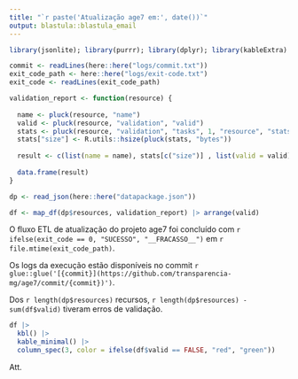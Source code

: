 ```yaml
---
title: "`r paste('Atualização age7 em:', date())`"
output: blastula::blastula_email
--- 
```


```r
library(jsonlite); library(purrr); library(dplyr); library(kableExtra)

commit <- readLines(here::here("logs/commit.txt"))
exit_code_path <- here::here("logs/exit-code.txt")
exit_code <- readLines(exit_code_path)

validation_report <- function(resource) {
  
  name <- pluck(resource, "name")
  valid <- pluck(resource, "validation", "valid")
  stats <- pluck(resource, "validation", "tasks", 1, "resource", "stats")
  stats["size"] <- R.utils::hsize(pluck(stats, "bytes"))
  
  result <- c(list(name = name), stats[c("size")] , list(valid = valid), stats[c("fields", "rows")])
  
  data.frame(result)
}

dp <- read_json(here::here("datapackage.json"))

df <- map_df(dp$resources, validation_report) |> arrange(valid)
```

O fluxo ETL de atualização do projeto age7 foi concluído com `r ifelse(exit_code == 0, "SUCESSO", "__FRACASSO__")` em `r file.mtime(exit_code_path)`.

Os logs da execução estão disponíveis no commit `r glue::glue('[{commit}](https://github.com/transparencia-mg/age7/commit/{commit})')`.

Dos `r length(dp$resources)` recursos, `r length(dp$resources) - sum(df$valid)` tiveram erros de validação.

```r
df |> 
  kbl() |> 
  kable_minimal() |> 
  column_spec(3, color = ifelse(df$valid == FALSE, "red", "green"))
```

Att.
